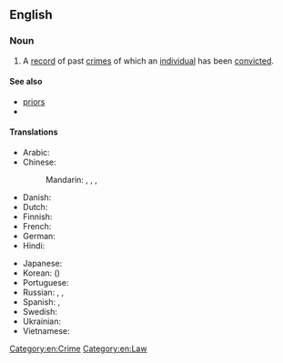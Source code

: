 ==English==

===Noun===
{{en-noun}}

# A [[record]] of past [[crime]]s of which an [[individual]] has been [[convict]]ed.

====See also====
* [[priors]]
* {{l|en|rap sheet}}

====Translations====
{{trans-top|a record of past crimes}}
* Arabic: {{t|ar|سَجَّل اَلْجِنَائِيَّة|m}}
* Chinese:
*: Mandarin: {{t|cmn|犯罪記錄|sc=Hani}}, {{t|cmn|犯罪记录|tr=fànzuì jìlù|sc=Hani}}, {{t+|cmn|案底|tr=àndǐ|sc=Hani}}, {{qualifier|priors}} {{t+|cmn|前科|tr=qiánkē|sc=Hani}}
* Danish: {{t|da|straffeattest}}
* Dutch: {{t+|nl|strafblad|n}}
* Finnish: {{t+|fi|rikosrekisteri}}
* French: {{t+|fr|casier judiciaire|m}}
* German: {{t+|de|Vorstrafenregister|n}}
* Hindi: {{t-needed|hi}}
{{trans-mid}}
* Japanese: {{t|ja|前科|tr=ぜんか, zenka|sc=Jpan}}
* Korean: {{t+|ko|전과|tr=jeongwa|sc=Kore}} ({{t+|ko|前科|sc=Kore}})
* Portuguese: {{t|pt|antecedentes|m-p}}
* Russian: {{t|ru|досье́ престу́пника|n}}, {{t|ru|уголо́вное про́шлое|n}}, {{t+|ru|суди́мость|f}} {{qualifier|prior conviction}}
* Spanish: {{t|es|antecedentes policiales|m-p}} {{qualifier|police records}}, {{t|es|antecedentes penales|m-p}} {{qualifier|prior conviction}}
* Swedish: {{t|sv|brottsregister|n}}
* Ukrainian: {{t-needed|uk}}
* Vietnamese: {{t|vi|lý lịch tư pháp}}
{{trans-bottom}}

[[Category:en:Crime]]
[[Category:en:Law]]